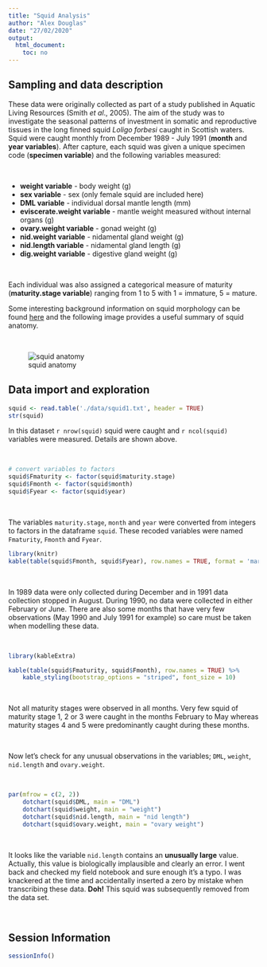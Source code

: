 ```yaml
---
title: "Squid Analysis"
author: "Alex Douglas"
date: "27/02/2020"
output: 
  html_document:
    toc: no
---
```


## Sampling and data description

These data were originally collected as part of a study published in Aquatic Living Resources (Smith *et al*., 2005). The aim of the study was to investigate the seasonal patterns of investment in somatic and reproductive tissues in the long finned squid *Loligo forbesi* caught in Scottish waters. Squid were caught monthly from December 1989 - July 1991 (**month** and **year variables**). After capture, each squid was given a unique specimen code (**specimen variable**) and the following variables measured: 

\  

- **weight variable** - body weight (g)
- **sex variable** - sex (only female squid are included here)
- **DML variable** - individual dorsal mantle length (mm)
- **eviscerate.weight variable** - mantle weight measured without internal organs (g)
- **ovary.weight variable** - gonad weight (g) 
- **nid.weight variable** - nidamental gland weight (g)
- **nid.length variable** - nidamental gland length (g)  
- **dig.weight variable** -  digestive gland weight (g)

\  

Each individual was also assigned a categorical measure of maturity (**maturity.stage variable**) ranging from 1 to 5 with 1 = immature, 5 = mature.  

Some interesting background information on squid morphology can be found [here](https://en.wikipedia.org/wiki/Loligo_forbesii) and the following image provides a useful summary of squid anatomy.

\  

![squid anatomy](images/squid_anatomy.jpg) 

## Data import and exploration

```r
squid <- read.table('./data/squid1.txt', header = TRUE)
str(squid)
```

In this dataset `r nrow(squid)`  squid were caught and `r ncol(squid)` variables were measured. Details are shown above.  

\  

```r
# convert variables to factors
squid$Fmaturity <- factor(squid$maturity.stage)
squid$Fmonth <- factor(squid$month) 
squid$Fyear <- factor(squid$year)
```

\  

The variables `maturity.stage`, `month` and `year` were converted from integers to factors in the dataframe  `squid`. These recoded variables were named `Fmaturity`, `Fmonth` and `Fyear`.  

```r
library(knitr)
kable(table(squid$Fmonth, squid$Fyear), row.names = TRUE, format = 'markdown')
```

\  

In 1989 data were only collected during December and in 1991 data collection stopped in August. During 1990, no data were collected in either February or June. There are also some months that have very few observations (May 1990 and July 1991 for example) so care must be taken when modelling these data.

\  

```r
library(kableExtra)

kable(table(squid$Fmaturity, squid$Fmonth), row.names = TRUE) %>%
    kable_styling(bootstrap_options = "striped", font_size = 10)
```

\  

Not all maturity stages were observed in all months. Very few squid of maturity stage 1, 2 or 3 were caught in the months February to May whereas maturity stages 4 and 5 were predominantly caught during these months.

\  

Now let's check for any unusual observations in the variables; ```DML```, ```weight```, ```nid.length``` and ```ovary.weight```. 

\  

```r
par(mfrow = c(2, 2))
    dotchart(squid$DML, main = "DML")
    dotchart(squid$weight, main = "weight")
    dotchart(squid$nid.length, main = "nid length")
    dotchart(squid$ovary.weight, main = "ovary weight")
```

\  

It looks like the variable `nid.length` contains an **unusually large** value. Actually, this value is biologically implausible and clearly an error. I went back and checked my field notebook and sure enough it's a typo. I was knackered at the time and accidentally inserted a zero by mistake when transcribing these data. **Doh!** This squid was subsequently removed from the data set. 

\  

## Session Information

```r
sessionInfo()
```



